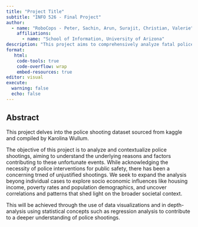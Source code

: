 ```yaml
---
title: "Project Title"
subtitle: "INFO 526 - Final Project"
author: 
  - name: "RoboCops - Peter, Sachin, Arun, Surajit, Christian, Valerie"
    affiliations:
      - name: "School of Information, University of Arizona"
description: "This project aims to comprehensively analyze fatal police shootings in the United States, delving into the underlying factors and motivations driving these tragic events."
format:
   html:
    code-tools: true
    code-overflow: wrap
    embed-resources: true
editor: visual
execute:
  warning: false
  echo: false
---
```


## Abstract

This project delves into the police shooting dataset sourced from kaggle and compiled by Karolina Wullum.

The objective of this project is to analyze and contextualize police shootings, aiming to understand the underlying reasons and factors contributing to these unfortunate events. While acknowledging the necessity of police interventions for public safety, there has been a concerning trned of unjustified shootings. We seek to expand the analysis beyong individual cases to explore socio economic influences like housing income, poverty rates and population demographics, and uncover correlations and patterns that shed light on the broader societal context.

This will be achieved through the use of data visualizations and in depth-analysis using statistical concepts such as regression analysis to contribute to a deeper understanding of police shootings.
